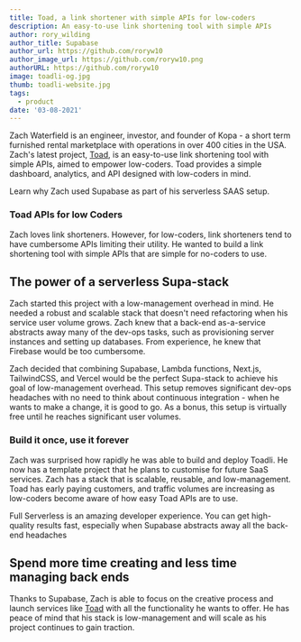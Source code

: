```yaml
---
title: Toad, a link shortener with simple APIs for low-coders
description: An easy-to-use link shortening tool with simple APIs
author: rory_wilding
author_title: Supabase
author_url: https://github.com/roryw10
author_image_url: https://github.com/roryw10.png
authorURL: https://github.com/roryw10
image: toadli-og.jpg
thumb: toadli-website.jpg
tags:
  - product
date: '03-08-2021'
---
```


Zach Waterfield is an engineer, investor, and founder of Kopa - a short term furnished rental marketplace with operations in over 400 cities in the USA. Zach's latest project, [Toad](https://toadli.co/), is an easy-to-use link shortening tool with simple APIs, aimed to empower low-coders. Toad provides a simple dashboard, analytics, and API designed with low-coders in mind.

Learn why Zach used Supabase as part of his serverless SAAS setup.

### Toad APIs for low Coders

Zach loves link shorteners. However, for low-coders, link shorteners tend to have cumbersome APIs limiting their utility. He wanted to build a link shortening tool with simple APIs that are simple for no-coders to use.

## The power of a serverless Supa-stack

Zach started this project with a low-management overhead in mind. He needed a robust and scalable stack that doesn't need refactoring when his service user volume grows. Zach knew that a back-end as-a-service abstracts away many of the dev-ops tasks, such as provisioning server instances and setting up databases. From experience, he knew that Firebase would be too cumbersome.

Zach decided that combining Supabase, Lambda functions, Next.js, TailwindCSS, and Vercel would be the perfect Supa-stack to achieve his goal of low-management overhead. This setup removes significant dev-ops headaches with no need to think about continuous integration - when he wants to make a change, it is good to go. As a bonus, this setup is virtually free until he reaches significant user volumes.

### Build it once, use it forever

Zach was surprised how rapidly he was able to build and deploy Toadli. He now has a template project that he plans to customise for future SaaS services. Zach has a stack that is scalable, reusable, and low-management. Toad has early paying customers, and traffic volumes are increasing as low-coders become aware of how easy Toad APIs are to use.

<Quote img="zach-waterfield.png" caption="Zach Waterfield - Toad">
  Full Serverless is an amazing developer experience. You can get high-quality results fast,
  especially when Supabase abstracts away all the back-end headaches
</Quote>

## Spend more time creating and less time managing back ends

Thanks to Supabase, Zach is able to focus on the creative process and launch services like [Toad](https://toadli.co/) with all the functionality he wants to offer. He has peace of mind that his stack is low-management and will scale as his project continues to gain traction.
